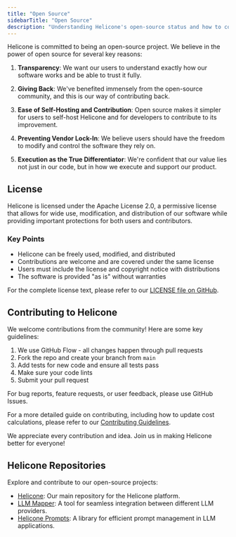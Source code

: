 ```yaml
---
title: "Open Source"
sidebarTitle: "Open Source"
description: "Understanding Helicone's open-source status and how to contribute"
---
```


Helicone is committed to being an open-source project. We believe in the power of open source for several key reasons:

1. **Transparency**: We want our users to understand exactly how our software works and be able to trust it fully.

2. **Giving Back**: We've benefited immensely from the open-source community, and this is our way of contributing back.

3. **Ease of Self-Hosting and Contribution**: Open source makes it simpler for users to self-host Helicone and for developers to contribute to its improvement.

4. **Preventing Vendor Lock-In**: We believe users should have the freedom to modify and control the software they rely on.

5. **Execution as the True Differentiator**: We're confident that our value lies not just in our code, but in how we execute and support our product.

## License

Helicone is licensed under the Apache License 2.0, a permissive license that allows for wide use, modification, and distribution of our software while providing important protections for both users and contributors.

### Key Points

- Helicone can be freely used, modified, and distributed
- Contributions are welcome and are covered under the same license
- Users must include the license and copyright notice with distributions
- The software is provided "as is" without warranties

For the complete license text, please refer to our [LICENSE file on GitHub](https://github.com/Helicone/helicone/blob/main/LICENSE).

## Contributing to Helicone

We welcome contributions from the community! Here are some key guidelines:

1. We use GitHub Flow - all changes happen through pull requests
2. Fork the repo and create your branch from `main`
3. Add tests for new code and ensure all tests pass
4. Make sure your code lints
5. Submit your pull request

For bug reports, feature requests, or user feedback, please use GitHub Issues.

For a more detailed guide on contributing, including how to update cost calculations, please refer to our [Contributing Guidelines](https://github.com/Helicone/helicone/blob/main/CONTRIBUTING_GUIDELINES.md).

We appreciate every contribution and idea. Join us in making Helicone better for everyone!

## Helicone Repositories

Explore and contribute to our open-source projects:

- [Helicone](https://github.com/Helicone/helicone): Our main repository for the Helicone platform.
- [LLM Mapper](https://github.com/Helicone/llmmapper): A tool for seamless integration between different LLM providers.
- [Helicone Prompts](https://github.com/Helicone/prompts): A library for efficient prompt management in LLM applications.
